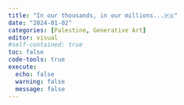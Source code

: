 ```yaml
---
title: "In our thousands, in our millions...🇵🇸"
date: "2024-01-02"
categories: [Palestine, Generative Art]
editor: visual
#self-contained: true
toc: false
code-tools: true
execute:
  echo: false
  warning: false
  message: false
---
```


::: {#sketch-container style="max-width: 920px;"}
```{=html}
<script src="https://cdnjs.cloudflare.com/ajax/libs/p5.js/1.9.0/p5.js"></script>

<script src="OPTIBuffer-Bold.otf"></script>

<script>
let font; // Font variable
let particles = []; // Array to store particles
let particleText = "IN OUR THOUSANDS, IN OUR MILLIONS, WE ARE ALL PALESTINIANS!"; // Text to be displayed
let fontSize; // Font size
let maxWidth; // Maximum width for text
let textHeight; // Height of the text
let particlePool = []; // Particle pool for reusing particles - method from game dev

// Preload function to load font
function preload() {
    font = loadFont('OPTIBuffer-Bold.otf')//  'Atkinson-Hyperlegible-Regular-102.otf'); // Replace with your font
}

// Setup function to initialize canvas and text setup
function setup() {
    let sketchContainer = document.getElementById('sketch-container');
    let divWidth = sketchContainer.offsetWidth;

    textFont(font);
    fontSize = Math.sqrt(divWidth * 0.9) * 2.8; // Set font size to square root of div width
    textSize(fontSize);
    maxWidth = divWidth * 0.9; // Set maximum text width to 95% of div width

    setupText(); // This will calculate textHeight

    let canvas = createCanvas(divWidth, textHeight); // Set canvas height to textHeight
    canvas.parent('sketch-container');
    //pixelDensity(1);
}

// Function to handle window resize event
function windowResized() {
    let sketchContainer = document.getElementById('sketch-container');
    let divWidth = sketchContainer.offsetWidth;

    fontSize = Math.sqrt(divWidth * 0.9) * 2.8; // Recalculate font size
    textSize(fontSize);
    maxWidth = divWidth * 0.9; // Recalculate maximum text width
    setupText(); // Recalculate textHeight

    resizeCanvas(divWidth, textHeight); // Adjust canvas size
}

// Function to setup text particles
function setupText() {
    particles = [];
    particlePool = [];
    let x = 10;
    let y = fontSize;
    textHeight = 0; // Reset text height

    let words = particleText.split(' ');
    for (let i = 0; i < words.length; i++) {
        let wordWidth = textWidth(words[i] + ' ');
        if (x + wordWidth > maxWidth) {
            x = 10;
            y += fontSize;
        }

        let points = font.textToPoints(words[i], x, y, fontSize, {
            sampleFactor: 0.3
        });

        for (let j = 0; j < points.length; j++) {
            let particle;
            if (particlePool.length > 0) {
                particle = particlePool.pop(); // Reuse particle from the pool
                particle.reset(points[j].x, points[j].y);
            } else {
                particle = new Particle(points[j].x, points[j].y); // Create new particle
            }
            particles.push(particle);
        }

        x += wordWidth;
        textHeight = Math.max(textHeight, y); // Update text height
    }
    textHeight += 5; // Add 5px padding below the last word
}

let colors = ['#e4312b', '#000000', '#149954']; // Color array

// Particle class
class Particle {
    constructor(x, y) {
        this.pos = createVector(random(width), random(height)); // Initialize position randomly
        this.target = createVector(x, y); // Target vector
        this.vel = p5.Vector.random2D(); // Velocity vector
        this.acc = createVector(); // Acceleration vector
        this.maxspeed = 6; //10; // Maximum speed
        this.maxforce = 1; // Maximum steering force
        let c = color(random(colors)); // Choose a random color
        this.color = [red(c), green(c), blue(c)]; // Set particle color
    }

    // Reset particle position and target
    reset(x, y) {
        this.pos.set(random(width), random(height));
        this.target.set(x, y);
    }

    // Apply behaviors to particle
    behaviors() {
        let arrive = this.arrive(this.target); // Apply arrive behavior
        let mouse = createVector(mouseX, mouseY); // Get mouse position
        let flee = this.flee(mouse); // Apply flee behavior

        arrive.mult(1); // Adjust arrive behavior weight
        flee.mult(5); // Adjust flee behavior weight

        this.applyForce(arrive); // Apply arrive force
        this.applyForce(flee); // Apply flee force
    }

    // Apply force to particle
    applyForce(f) {
        this.acc.add(f); // Add force to acceleration
    }

    // Update particle position and velocity
    update() {
        this.pos.add(this.vel); // Update position
        this.vel.add(this.acc); // Update velocity
        this.acc.mult(0); // Reset acceleration
    }

    // Display particle
    show() {
        fill(this.color[0], this.color[1], this.color[2]);
        noStroke();
        ellipse(this.pos.x, this.pos.y, 4, 4); // Draw particle as ellipse - will render faster apparently
    }

    // Arrive behavior
    arrive(target) {
        let desired = p5.Vector.sub(target, this.pos); // Calculate desired vector
        let d = desired.mag(); // Calculate distance to target
        let speed = this.maxspeed; // Set speed to maximum speed
        if (d < 100) { // If distance is less than 100, adjust speed
            speed = map(d, 0, 100, 0, this.maxspeed);
        }
        desired.setMag(speed); // Set desired vector magnitude
        let steer = p5.Vector.sub(desired, this.vel); // Calculate steering force
        steer.limit(this.maxforce); // Limit steering force
        return steer; // Return steering force
    }

    // Flee behavior
    flee(target) {
        let desired = p5.Vector.sub(target, this.pos); // Calculate desired vector
        let d = desired.mag(); // Calculate distance to target
        if (d < 50) { // If distance is less than 50, flee from target
            desired.setMag(this.maxspeed); // Set desired vector magnitude
            desired.mult(-1); // Reverse desired vector
            let steer = p5.Vector.sub(desired, this.vel); // Calculate steering force
            steer.limit(this.maxforce); // Limit steering force
            return steer; // Return steering force
        } else {
            return createVector(0, 0); // Return zero vector if not fleeing
        }
    }
}

// Draw function to update and display particles
function draw() {
    background(255); // Set background color
    particles.forEach(particle => {
        particle.behaviors(); // Apply behaviors to particle
        particle.update(); // Update particle position and velocity
        particle.show(); // Display particle
    });
}

// Function to return particles to the pool
function returnParticlesToPool() {
    particles.forEach(particle => {
        particlePool.push(particle);
    });
    particles = [];
}

function resetAnimation() {
    clear(); // Clears the canvas
    returnParticlesToPool(); // Returns current particles to the pool
    setupText(); // Recreates particles for the text
    draw(); // Draws the new state of the particles
}

function mouseClicked() {
    // Check if the click is inside the canvas or a specific div
    if (mouseX > 0 && mouseX < width && mouseY > 0 && mouseY < height) {
        resetAnimation();
    }
}
</script>
```
:::
